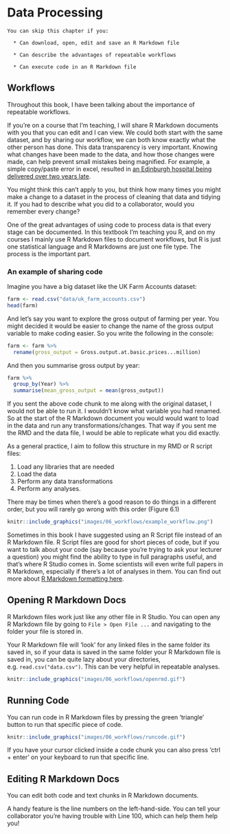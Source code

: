 # Data Processing {#dataprocessing}


```block
You can skip this chapter if you:

  * Can download, open, edit and save an R Markdown file

  * Can describe the advantages of repeatable workflows

  * Can execute code in an R Markdown file

```



## Workflows {#workflows}
Throughout this book, I have been talking about the importance of repeatable workflows. 

If you're on a course that I'm teaching, I will share R Markdown documents with you that you can edit and I can view. We could both start with the same dataset, and by sharing our workflow, we can both know exactly what the other person has done. This data transparency is very important. Knowing what changes have been made to the data, and how those changes were made, can help prevent small mistakes being magnified. For example, a simple copy/paste error in excel, resulted in [an Edinburgh hospital being delivered over two years late](https://www.bbc.co.uk/news/uk-scotland-edinburgh-east-fife-53893101).

You  might think this can't apply to you, but think how many times you might make a change to a dataset in the process of cleaning that data and tidying it. If you had to describe what you did to a collaborator, would you remember every change?

One of the great advantages of using code to process data is that every stage can be documented. In this textbook I'm teaching you R, and on my courses I mainly use R Markdown files to document workflows, but R is just one statistical language and R Markdowns are just one file type. The process is the important part. 


### An example of sharing code

Imagine you have a big dataset like the UK Farm Accounts dataset:

```r
farm <- read.csv("data/uk_farm_accounts.csv")
head(farm)
```


And let's say you want to explore the gross output of farming per year. You might decided it would be easier to change the name of the gross output variable to make coding easier. So you write the following in the console:

```r
farm <- farm %>% 
  rename(gross_output = Gross.output.at.basic.prices...million)

```

And then you summarise gross output by year:

```r

farm %>% 
  group_by(Year) %>% 
  summarise(mean_gross_output = mean(gross_output))

```

If you sent the above code chunk to me along with the original dataset, I would not be able to run it. I wouldn't know what variable you had renamed. So at the start of the R Markdown document you would would want to load in the data and run any transformations/changes. That way if you sent me the RMD and the data file, I would be able to replicate what you did exactly.

As a general practice, I aim to follow this structure in my RMD or R script files:

  1. Load any libraries that are needed
  2. Load the data
  3. Perform any data transformations
  4. Perform any analyses. 
  
There may be times when there's a good reason to do things in a different order, but you will rarely go wrong with this order (Figure 6.1)

```r

knitr::include_graphics("images/06_workflows/example_workflow.png")

```


Sometimes in this book I have suggested using an R Script file instead of an R Markdown file. R Script files are good for short pieces of code, but if you want to talk about your code (say because you're trying to ask your lecturer a question) you might find the ability to type in full paragraphs useful, and that's where R Studio comes in. Some scientists will even write full papers in R Markdown, especially if there's a lot of analyses in them. You can find out more about [R Markdown formatting here](https://rstudio.com/wp-content/uploads/2015/02/rmarkdown-cheatsheet.pdf). 

## Opening R Markdown Docs {#openrmd}

R Markdown files work just like any other file in R Studio. You can open any R Markdown file by going to `File > Open File ...` and navigating to the folder your file is stored in. 

Your R Markdown file will 'look' for any linked files in the same folder its saved in, so if your data is saved in the same folder your R Markdown file is saved in, you can be quite lazy about your directories, e.g. `read.csv("data.csv")`. This can be very helpful in repeatable analyses. 


```r

knitr::include_graphics("images/06_workflows/openrmd.gif")

```



## Running Code {#codermd}
You can run code in R Markdown files by pressing the green 'triangle' button to run that specific piece of code.

```r

knitr::include_graphics("images/06_workflows/runcode.gif")

```

If you have your cursor clicked inside a code chunk you can also press 'ctrl + enter' on your keyboard to run that specific line. 

## Editing R Markdown Docs  {#editrmd}

You can edit both code and text chunks in R Markdown documents. 

A handy feature is the line numbers on the left-hand-side. You can tell your collaborator you're having trouble with Line 100, which can help them help you!